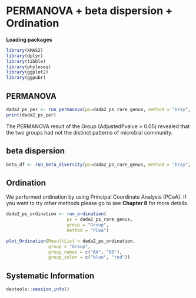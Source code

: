 # PERMANOVA + beta dispersion + Ordination

**Loading packages**

```r
library(XMAS2)
library(dplyr)
library(tibble)
library(phyloseq)
library(ggplot2)
library(ggpubr)
```


## PERMANOVA
```r
dada2_ps_per <- run_permanova(ps=dada2_ps_rare_genus, method = "bray", columns = "Group")
print(dada2_ps_per)
```

The PERMANOVA result of the Group (AdjustedPvalue > 0.05) revealed that the two groups had not the distinct patterns of microbial community.

## beta dispersion 
```r
beta_df <- run_beta_diversity(ps=dada2_ps_rare_genus, method = "bray", group = "Group")
```


## Ordination

We performed ordination by using Principal Coordinate Analysis (PCoA). If you want to try other methods please go to see **Chapter 8** for more details.
```r
dada2_ps_ordination <- run_ordination(
                       ps = dada2_ps_rare_genus,
                       group = "Group",
                       method = "PCoA")

plot_Ordination(ResultList = dada2_ps_ordination, 
                group = "Group", 
                group_names = c("AA", "BB"),
                group_color = c("blue", "red"))
```

## Systematic Information
```r
devtools::session_info()
```
